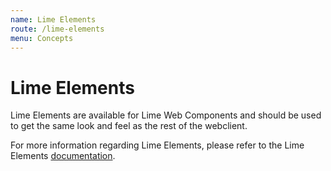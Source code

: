 ```yaml
---
name: Lime Elements
route: /lime-elements
menu: Concepts
---
```


# Lime Elements

Lime Elements are available for Lime Web Components and should be used to get the same look and feel as the rest of the webclient.

For more information regarding Lime Elements, please refer to the Lime Elements [documentation](https://lundalogik.github.io/lime-elements/versions/latest).
